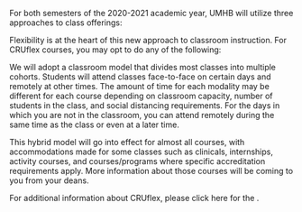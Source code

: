 For both semesters of the 2020-2021 academic year, UMHB will utilize three approaches to class offerings:

\begin{enumerate}
\item A hybrid-flexible approach, called CRUflex, will be utilized for most class offerings. CRUflex courses will be set up to run face-to-face, online synchronously, and online asynchronously at the same time. Students will have the choice to attend any or all of these formats each week.
\item Some courses and programs, called non-CRUflex, will be excluded from components of the CRUflex model. Excluded courses may include classes such as clinicals, internships, activity courses, and courses/programs where specific accreditation requirements apply. Non-CRUflex courses will not be able to accommodate all three modalities simultaneously. Thus, there may be a mandatory face-to-face component or restrictions for online participation.
\item Traditional online courses will be offered as well. Online courses do not have an on campus component.
\end{enumerate}


Flexibility is at the heart of this new approach to classroom instruction.  For CRUflex courses, you may opt to do any of the following:

\begin{enumerate} 
\item Take a course in a modified face-to-face manner that allows for social distancing
\item Take a course online for the entire semester 
\item Begin the semester remotely and attend face-to-face later in the semester
\item Begin the semester face-to-face and complete the course remotely
\item Choose a combination of modalities to fit your current needs.
\end{enumerate}
 
We will adopt a classroom model that divides most classes into multiple cohorts.  Students will attend classes face-to-face on certain days and remotely at other times.  The amount of time for each modality may be different for each course depending on classroom capacity, number of students in the class, and social distancing requirements.  For the days in which you are not in the classroom, you can attend remotely during the same time as the class or even at a later time.

This hybrid model will go into effect for almost all courses, with accommodations made for some classes such as clinicals, internships, activity courses, and courses/programs where specific accreditation requirements apply.   More information about those courses will be coming to you from your deans.
 
For additional information about CRUflex, please click here for the \texttt{\href{https://bit.ly/3fJpoEW}{CRUflex FAQ}}.
